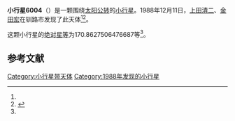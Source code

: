 {{Infobox planet
| bgcolour = #FFFFC0
| name = 6004
| symbol = 
| image = 
| caption = 
| discovery = yes
| discovery_ref = 
| discoverer = [[上田清二|上田清二]]、[[金田宏|金田宏]]
| discovery_site = [[钏路市|钏路市]] 
| discovered = 1988年12月11日
| designations = yes
| mp_name = 
| named_after = 
| alt_names = 1988 XY1/ 1979 BZ1 / 1981 UG8 / 1986 CL2 / 1991 RU3
| mp_category = [[主带小行星|主带小行星]]
| orbit_ref = <ref name="a">[http://ssd.jpl.nasa.gov/sbdb.cgi?sstr=6004 6004] {{Wayback|url=http://ssd.jpl.nasa.gov/sbdb.cgi?sstr=6004 |date=20110610014641 }}，小行星數據庫瀏覽器（JPL Small-Body Database Browser）－[[美国国家航空航天局|美国国家航空航天局]]喷气推进实验室</ref>
| epoch = 2456400.5 (2013年4月18日更新)
| aphelion = {{convert|2.387433031097636|AU|km|3|abbr=on|lk=out}}
| perihelion = {{convert|2.156913060328565|AU|km|3|abbr=on}}
| semimajor = {{convert|2.2721730457131|AU|km|3|abbr=on}}
| eccentricity = 0.050726764
| period = 1251.009283 [[日|日]]<br />3.43[[儒略年|儒略年]]
| avg_speed = 
| inclination = 2.833294010673543
| asc_node = 307.7206470004866
| mean_anomaly = 
| arg_peri = 170.8627506476687
| satellites = 
| physical_characteristics = yes
| dimensions = 
| mass = 
| density = 
| surface_grav = 
| escape_velocity = 
| sidereal_day = 
| axial_tilt = 
| pole_ecliptic_lat = 
| pole_ecliptic_lon = 
| albedo = 
| temperatures= 
| temp_name1 = 
| mean_temp_1 = 
| max_temp_1 = 
| temp_name2 = 
| max_temp_2 = 
| spectral_type = 
| abs_magnitude = 170.8627506476687
}}

'''小行星6004'''（{{lang-en|6004}}）是一颗围绕[[太阳|太阳]][[公转|公转]]的[[小行星|小行星]]。1988年12月11日，[[上田清二|上田清二]]、[[金田宏|金田宏]]在钏路市发现了此天体<ref name="a" /><ref>{{cite news|title=小行星列表|url=http://cfa-www.harvard.edu/iau/lists/NumberedMPs.txt|accessdate=2013-07-08|newspaper=哈佛大学|archive-date=2008-05-17|archive-url=https://web.archive.org/web/20080517010638/http://cfa-www.harvard.edu/iau/lists/NumberedMPs.txt|dead-url=no}}</ref>。

这颗小行星的[[绝对星等|绝对星等]]为170.8627506476687等<ref name="a" />。

==参考文献==
{{reflist}}
{{Minor Planet Number|[[小行星6003|小行星6003]]|[[小行星6005|小行星6005]]}}

{{小天体}}

[[Category:小行星带天体|Category:小行星带天体]]
[[Category:1988年发现的小行星|Category:1988年发现的小行星]]

{{asteroid-stub}}